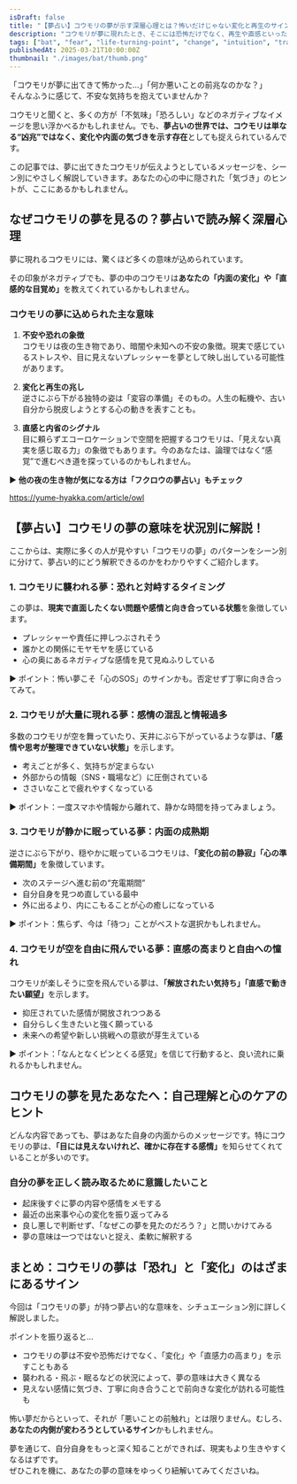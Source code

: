 ```yaml
---
isDraft: false
title: "【夢占い】コウモリの夢が示す深層心理とは？怖いだけじゃない変化と再生のサイン"
description: "コウモリが夢に現れたとき、そこには恐怖だけでなく、再生や直感といった深い意味が秘められていることも。状況別に詳しく解説します。"
tags: ["bat", "fear", "life-turning-point", "change", "intuition", "transformation", "subconscious", "freedom"]
publishedAt: 2025-03-21T10:00:00Z
thumbnail: "./images/bat/thumb.png"
---
```


「コウモリが夢に出てきて怖かった…」「何か悪いことの前兆なのかな？」  
そんなふうに感じて、不安な気持ちを抱えていませんか？

コウモリと聞くと、多くの方が「不気味」「恐ろしい」などのネガティブなイメージを思い浮かべるかもしれません。でも、<strong>夢占いの世界では、コウモリは単なる“凶兆”ではなく、変化や内面の気づきを示す存在</strong>としても捉えられているんです。

この記事では、夢に出てきたコウモリが伝えようとしているメッセージを、シーン別にやさしく解説していきます。あなたの心の中に隠された「気づき」のヒントが、ここにあるかもしれません。

<TableOfContents />

<AdUnit />

## なぜコウモリの夢を見るの？夢占いで読み解く深層心理

夢に現れるコウモリには、驚くほど多くの意味が込められています。

その印象がネガティブでも、夢の中のコウモリは<strong>あなたの「内面の変化」や「直感的な目覚め」</strong>を教えてくれているかもしれません。

### コウモリの夢に込められた主な意味

1. <strong>不安や恐れの象徴</strong>
   <br />
   コウモリは夜の生き物であり、暗闇や未知への不安の象徴。現実で感じているストレスや、目に見えないプレッシャーを夢として映し出している可能性があります。

2. <strong>変化と再生の兆し</strong>
   <br />
   逆さにぶら下がる独特の姿は「変容の準備」そのもの。人生の転機や、古い自分から脱皮しようとする心の動きを表すことも。

3. <strong>直感と内省のシグナル</strong>
   <br />
   目に頼らずエコーロケーションで空間を把握するコウモリは、「見えない真実を感じ取る力」の象徴でもあります。今のあなたは、論理ではなく“感覚”で進むべき道を探っているのかもしれません。

▶︎ <strong>他の夜の生き物が気になる方は「フクロウの夢占い」もチェック</strong>

https://yume-hyakka.com/article/owl

<AdUnit />

## 【夢占い】コウモリの夢の意味を状況別に解説！

ここからは、実際に多くの人が見やすい「コウモリの夢」のパターンをシーン別に分けて、夢占い的にどう解釈できるのかをわかりやすくご紹介します。

### 1. コウモリに襲われる夢：恐れと対峙するタイミング

この夢は、<strong>現実で直面したくない問題や感情と向き合っている状態</strong>を象徴しています。

- プレッシャーや責任に押しつぶされそう
- 誰かとの関係にモヤモヤを感じている
- 心の奥にあるネガティブな感情を見て見ぬふりしている

▶︎ ポイント：怖い夢こそ「心のSOS」のサインかも。否定せず丁寧に向き合ってみて。

### 2. コウモリが大量に現れる夢：感情の混乱と情報過多

多数のコウモリが空を舞っていたり、天井にぶら下がっているような夢は、<strong>「感情や思考が整理できていない状態」</strong>を示します。

- 考えごとが多く、気持ちが定まらない
- 外部からの情報（SNS・職場など）に圧倒されている
- ささいなことで疲れやすくなっている

▶︎ ポイント：一度スマホや情報から離れて、静かな時間を持ってみましょう。

### 3. コウモリが静かに眠っている夢：内面の成熟期

逆さにぶら下がり、穏やかに眠っているコウモリは、<strong>「変化の前の静寂」「心の準備期間」</strong>を象徴しています。

- 次のステージへ進む前の“充電期間”
- 自分自身を見つめ直している最中
- 外に出るより、内にこもることが心の癒しになっている

▶︎ ポイント：焦らず、今は「待つ」ことがベストな選択かもしれません。

### 4. コウモリが空を自由に飛んでいる夢：直感の高まりと自由への憧れ

コウモリが楽しそうに空を飛んでいる夢は、<strong>「解放されたい気持ち」「直感で動きたい願望」</strong>を示します。

- 抑圧されていた感情が開放されつつある
- 自分らしく生きたいと強く願っている
- 未来への希望や新しい挑戦への意欲が芽生えている

▶︎ ポイント：「なんとなくピンとくる感覚」を信じて行動すると、良い流れに乗れるかもしれません。

<AdUnit />

## コウモリの夢を見たあなたへ：自己理解と心のケアのヒント

どんな内容であっても、夢はあなた自身の内面からのメッセージです。特にコウモリの夢は、<strong>「目には見えないけれど、確かに存在する感情」</strong>を知らせてくれていることが多いのです。

### 自分の夢を正しく読み取るために意識したいこと

- 起床後すぐに夢の内容や感情をメモする
- 最近の出来事や心の変化を振り返ってみる
- 良し悪しで判断せず、「なぜこの夢を見たのだろう？」と問いかけてみる
- 夢の意味は一つではないと捉え、柔軟に解釈する

<AdUnit />

## まとめ：コウモリの夢は「恐れ」と「変化」のはざまにあるサイン

今回は「コウモリの夢」が持つ夢占い的な意味を、シチュエーション別に詳しく解説しました。

ポイントを振り返ると…

- コウモリの夢は不安や恐怖だけでなく、「変化」や「直感力の高まり」を示すこともある
- 襲われる・飛ぶ・眠るなどの状況によって、夢の意味は大きく異なる
- 見えない感情に気づき、丁寧に向き合うことで前向きな変化が訪れる可能性も

怖い夢だからといって、それが「悪いことの前触れ」とは限りません。むしろ、<strong>あなたの内側が変わろうとしているサイン</strong>かもしれません。

夢を通じて、自分自身をもっと深く知ることができれば、現実もより生きやすくなるはずです。  
ぜひこれを機に、あなたの夢の意味をゆっくり紐解いてみてくださいね。
